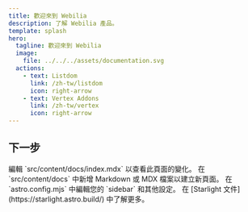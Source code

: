 ```yaml
---
title: 歡迎來到 Webilia
description: 了解 Webilia 產品。
template: splash
hero:
  tagline: 歡迎來到 Webilia
  image:
    file: ../../../assets/documentation.svg
  actions:
    - text: Listdom
      link: /zh-tw/listdom
      icon: right-arrow
    - text: Vertex Addons
      link: /zh-tw/vertex
      icon: right-arrow
---
```



## 下一步

<CardGrid stagger>
        <Card title="更新內容" icon="pencil">
                編輯 `src/content/docs/index.mdx` 以查看此頁面的變化。
        </Card>
        <Card title="新增內容" icon="add-document">
                在 `src/content/docs` 中新增 Markdown 或 MDX 檔案以建立新頁面。
        </Card>
        <Card title="設定您的網站" icon="setting">
                在 `astro.config.mjs` 中編輯您的 `sidebar` 和其他設定。
        </Card>
        <Card title="閱讀文件" icon="open-book">
                在 [Starlight 文件](https://starlight.astro.build/) 中了解更多。
        </Card>
</CardGrid>
